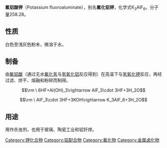{{Unreferenced|time=2022-01-31T14:26:28+00:00}}
{{Chembox
|ImageFile=Potassium hexafluoroaluminate.svg
|NameEn=Potassium fluoroaluminate
|Section1={{Chembox Identifiers
|CASNo=13775-52-5
|SMILES=[K+].[K+].[K+].F[Al-3](F)(F)(F)(F)F
}}
|Section2={{Chembox Properties
|K=3|Al=1|F=6
|Appearance=白色至浅灰色粉末
|Solubility=1.42 g/100 ml
}}
|Section8={{Chembox Related
|OtherAnions=[[氟硅酸钾|氟硅酸钾]]<br />[[六氟磷酸钾|六氟磷酸钾]]
|OtherCations=[[氟铝酸钠|氟铝酸钠]]
|OtherCpds={{le|四氟铝酸钾|Potassium aluminium fluoride}}
}}
}}
'''氟铝酸钾'''（Potassium fluoroaluminate），别名'''氟化铝钾'''，化学式K<sub>3</sub>AlF<sub>6</sub>。分子量258.28。

==性质==
白色至浅灰色粉末，微溶于水。

==制备==
由[[氟铝酸|氟铝酸]]（通过无水[[氟化氢|氟化氢]]与[[氢氧化铝|氢氧化铝]]反应得到）在高温下与[[氢氧化钾|氢氧化钾]]反应，再经过滤、烘干、熔融和粉碎而制得。
:<math>\rm \ 6HF+Al(OH)_3\rightarrow AlF_3\cdot 3HF+3H_2O</math>
:<math>\rm \ AlF_3\cdot 3HF+3KOH\rightarrow K_3AlF_6+3H_2O</math>

==用途==
用作杀虫剂，也用于玻璃、陶瓷工业和铝钎焊。

[[Category:钾化合物|Category:钾化合物]]
[[Category:铝配合物|Category:铝配合物]]
[[Category:氟化物|Category:氟化物]]
[[Category:金属卤化物|Category:金属卤化物]]